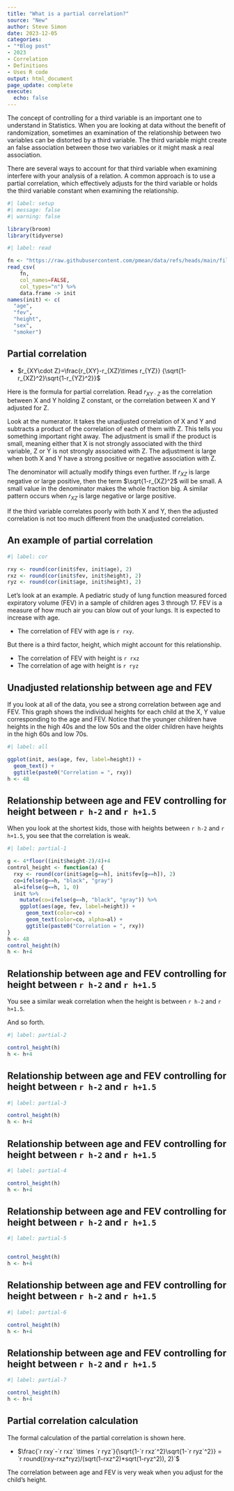 ```yaml
---
title: "What is a partial correlation?"
source: "New"
author: Steve Simon
date: 2023-12-05
categories:
- "*Blog post"
- 2023
- Correlation
- Definitions
- Uses R code
output: html_document
page_update: complete
execute:
  echo: false
---
```


The concept of controlling for a third variable is an important one to understand in Statistics. When you are looking at data without the benefit of randomization, sometimes an examination of the relationship between two variables can be distorted by a third variable. The third variable might create an false association between those two variables or it might mask a real association.

There are several ways to account for that third variable when examining interfere with your analysis of a relation. A common approach is to use a partial correlation, which effectively adjusts for the third variable or holds the third variable constant when examining the relationship.

<!---more--->

```r
#| label: setup
#| message: false
#| warning: false

library(broom)
library(tidyverse)
```

```r
#| label: read

fn <- "https://raw.githubusercontent.com/pmean/data/refs/heads/main/files/fev.csv"
read_csv(
    fn, 
    col_names=FALSE, 
    col_types="n") %>%
    data.frame -> init
names(init) <- c(
  "age",
  "fev",
  "height",
  "sex",
  "smoker")
```


## Partial correlation

-   $r_{XY\cdot Z}=\frac{r_{XY}-r_{XZ}\times r_{YZ}} {\sqrt{1-r_{XZ}^2}\sqrt{1-r_{YZ}^2}}$

Here is the formula for partial correlation. Read $r_{XY\cdot Z}$ as the correlation between X and Y holding Z constant, or the correlation between X and Y adjusted for Z.

Look at the numerator. It takes the unadjusted correlation of X and Y and subtracts a product of the correlation of each of them with Z. This tells you something important right away. The adjustment is small if the product is small, meaning either that X is not strongly associated with the third variable, Z or Y is  not strongly associated with Z. The adjustment is large when both X and Y have a strong positive or negative association with Z.

The denominator will actually modify things even further. If $r_{XZ}$ is large negative or large positive, then the term $\sqrt{1-r_{XZ}^2$ will be small. A small value in the denominator makes the whole fraction big. A similar pattern occurs when $r_{XZ}$ is large negative or large positive.

If the third variable correlates poorly with both X and Y, then the adjusted correlation is not too much different from the unadjusted correlation.

## An example of partial correlation

```r
#| label: cor

rxy <- round(cor(init$fev, init$age), 2)
rxz <- round(cor(init$fev, init$height), 2)
ryz <- round(cor(init$age, init$height), 2)
```

Let's look at an example. A pediatric study of lung function measured forced expiratory volume (FEV) in a sample of children ages 3 through 17. FEV is a measure of how much air you can blow out of your lungs. It is expected to increase with age. 

-   The correlation of FEV with age is `r rxy`.

But there is a third factor, height, which might account for this relationship. 

-   The correlation of FEV with height is `r rxz`
-   The correlation of age with height is `r ryz`

## Unadjusted relationship between age and FEV

If you look at all of the data, you see a strong correlation between age and FEV. This graph shows the individual heights for each child at the X, Y value corresponding to the age and FEV. Notice that the younger children have heights in the high 40s and the low 50s and the older children have heights in the high 60s and low 70s.

```r
#| label: all

ggplot(init, aes(age, fev, label=height)) +
  geom_text() +
  ggtitle(paste0("Correlation = ", rxy))
h <- 48
```

## Relationship between age and FEV controlling for height between `r h-2` and `r h+1.5`

When you look at the shortest kids, those with heights between `r h-2` and `r h+1.5`, you see that the correlation is weak.

```r
#| label: partial-1

g <- 4*floor((init$height-2)/4)+4
control_height <- function(a) {
  rxy <- round(cor(init$age[g==h], init$fev[g==h]), 2)
  co=ifelse(g==h, "black", "gray")
  al=ifelse(g==h, 1, 0)
  init %>%
    mutate(co=ifelse(g==h, "black", "gray")) %>%
    ggplot(aes(age, fev, label=height)) +
      geom_text(color=co) +
      geom_text(color=co, alpha=al) +
      ggtitle(paste0("Correlation = ", rxy))
}
h <- 48
control_height(h)
h <- h+4
```

## Relationship between age and FEV controlling for height between `r h-2` and `r h+1.5`

You see a similar weak correlation when the height is between `r h-2` and `r h+1.5`.

And so forth.

```r
#| label: partial-2

control_height(h)
h <- h+4
```

## Relationship between age and FEV controlling for height between `r h-2` and `r h+1.5`

```r
#| label: partial-3

control_height(h)
h <- h+4
```

## Relationship between age and FEV controlling for height between `r h-2` and `r h+1.5`

```r
#| label: partial-4

control_height(h)
h <- h+4
```

## Relationship between age and FEV controlling for height between `r h-2` and `r h+1.5`

```r
#| label: partial-5


control_height(h)
h <- h+4
```

## Relationship between age and FEV controlling for height between `r h-2` and `r h+1.5`

```r
#| label: partial-6

control_height(h)
h <- h+4
```

## Relationship between age and FEV controlling for height between `r h-2` and `r h+1.5`

```r
#| label: partial-7

control_height(h)
h <- h+4
```

## Partial correlation calculation

The formal calculation of the partial correlation is shown here.

-   $\frac{`r rxy`-`r rxz` \times `r ryz`}{\sqrt{1-`r rxz`^2}\sqrt{1-`r ryz`^2}} = `r round((rxy-rxz*ryz)/(sqrt(1-rxz^2)*sqrt(1-ryz^2)), 2)`$

The correlation between age and FEV is very weak when you adjust for the child's height.